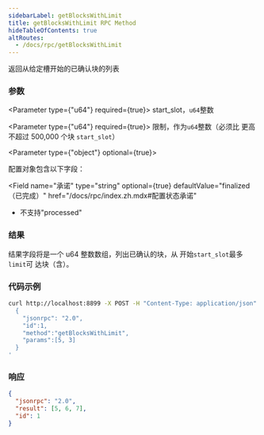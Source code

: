 ```yaml
---
sidebarLabel: getBlocksWithLimit
title: getBlocksWithLimit RPC Method
hideTableOfContents: true
altRoutes:
  - /docs/rpc/getBlocksWithLimit
---
```


返回从给定槽开始的已确认块的列表

<DocSideBySide>

<DocLeftSide>

### 参数

<Parameter type={"u64"} required={true}>
  start_slot，`u64`整数
</Parameter>

<Parameter type={"u64"} required={true}>
  限制，作为`u64`整数（必须比 更高不超过 500,000 个块 `start_slot`）
</Parameter>

<Parameter type={"object"} optional={true}>

配置对象包含以下字段：

  <Field
  name="承诺"
  type="string"
  optional={true}
  defaultValue="finalized（已完成）"
  href="/docs/rpc/index.zh.mdx#配置状态承诺"
>

- 不支持"processed"

</Field>

</Parameter>

### 结果

结果字段将是一个 u64 整数数组，列出已确认的块，从 开始`start_slot`最多`limit`可
达块（含）。

</DocLeftSide>

<DocRightSide>

### 代码示例

```bash
curl http://localhost:8899 -X POST -H "Content-Type: application/json" -d '
  {
    "jsonrpc": "2.0",
    "id":1,
    "method":"getBlocksWithLimit",
    "params":[5, 3]
  }
'
```

### 响应

```json
{
  "jsonrpc": "2.0",
  "result": [5, 6, 7],
  "id": 1
}
```

</DocRightSide>
</DocSideBySide>
